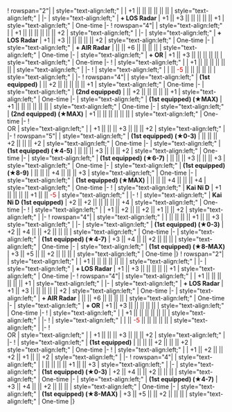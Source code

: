 {{Ship/EquipmentBonuses|Kai Ni (D)|class=<includeonly>mw-collapsed</includeonly>}}
! rowspan="2"|{{RedGunLight}}{{EquipmentLink|12.7cm Twin Gun Mount Model C Kai 2}}
| style="text-align:left;" |
| +1 || || || || || ||
| style="text-align:left;" |
|-
| style="text-align:left;" | '''+ LOS Radar'''
| +1 || +3 || || || || || +1
| style="text-align:left;" | One-time
|-
! rowspan="4"|{{GreenGunDP}}{{EquipmentLink|12.7cm Twin Gun Mount Model B Kai 4 (Wartime Modification) + Anti-Aircraft Fire Director}}
| style="text-align:left;" |
| +1 || || || || || || +2
| style="text-align:left;" |
|-
| style="text-align:left;" | '''+ LOS Radar'''
| +1 || +3 || || || || || +2
| style="text-align:left;" | One-time
|-
| style="text-align:left;" | '''+ AIR Radar'''
| || || +6 || || || ||
| style="text-align:left;" | One-time
|-
| style="text-align:left;" | '''+ {{EquipmentLink|61cm Quadruple (Oxygen) Torpedo Mount}} OR {{EquipmentLink|61cm Quadruple (Oxygen) Torpedo Mount Late Model}}'''
| +1 || +3 || || || || ||
| style="text-align:left;" | One-time
|-
! {{GreenGunDP}}{{EquipmentLink|5inch Single Gun Mount Mk.30 Kai + GFCS Mk.37}}
| style="text-align:left;" |
| +1 || || || || || ||
| style="text-align:left;" |
|-
! {{TorpedoWeapon}}{{EquipmentLink|53cm Bow (Oxygen) Torpedo Mount}}
| style="text-align:left;" |
| || <font color=#CC0000>-5</font> || || || || ||
| style="text-align:left;" |
|-
! rowspan="4"|{{TorpedoWeapon}}{{EquipmentLink|61cm Quadruple (Oxygen) Torpedo Mount Late Model}}
| style="text-align:left;" | '''(1st equipped)'''
| || +2 || || || || || +1
| style="text-align:left;" | One-time
|-
| style="text-align:left;" | '''(2nd equipped)'''
| || +2 || || || || || +1
| style="text-align:left;" | One-time
|-
| style="text-align:left;" | '''(1st equipped) (★MAX)'''
| +1 || || || || || ||
| style="text-align:left;" | One-time
|-
| style="text-align:left;" | '''(2nd equipped) (★MAX)'''
| +1 || || || || || ||
| style="text-align:left;" | One-time
|-
! {{Sonar}}{{EquipmentLink|Type 3 Active Sonar}}<br/> OR {{Sonar}}{{EquipmentLink|Type 3 Active Sonar Kai}}
| style="text-align:left;" |
| +1 || || || +3 || || || +2
| style="text-align:left;" |
|-
! rowspan="5"|{{Sonar}}{{EquipmentLink|Type 3 Active Sonar Kai}}
| style="text-align:left;" | '''(1st equipped) (★0-3)'''
| || || || +2 || || || +2
| style="text-align:left;" | One-time
|-
| style="text-align:left;" | '''(1st equipped) (★4-5)'''
| || || || +3 || || || +2
| style="text-align:left;" | One-time
|-
| style="text-align:left;" | '''(1st equipped) (★6-7)'''
| || || || +3 || || || +3
| style="text-align:left;" | One-time
|-
| style="text-align:left;" | '''(1st equipped) (★8-9)'''
| || || || +4 || || || +3
| style="text-align:left;" | One-time
|-
| style="text-align:left;" | '''(1st equipped) (★MAX)'''
| || || || +4 || || || +4
| style="text-align:left;" | One-time
|-
! {{LandingCraft}}{{EquipmentLink|Soukoutei (Armored Boat Class)}}
| style="text-align:left;" | '''Kai Ni D'''
| +1 || || || || +1 || || <font color=#CC0000>-5</font>
| style="text-align:left;" |
|-
! {{CommandFacility}}{{EquipmentLink|Elite Torpedo Squadron Command Facility}}
| style="text-align:left;" | '''Kai Ni D''' '''(1st equipped)'''
| +2 || +2 || || || || || +4
| style="text-align:left;" | One-time
|-
! {{Skilled Lookout}}{{EquipmentLink|Skilled Lookouts}}
| style="text-align:left;" |
| +1 || +2 || || +2 || +1 || || +2
| style="text-align:left;" |
|-
! rowspan="4"|{{Skilled Lookout}}{{EquipmentLink|Torpedo Squadron Skilled Lookouts}}
| style="text-align:left;" | 
| || || || || +1 || || +3
| style="text-align:left;" |
|-
| style="text-align:left;" | '''(1st equipped) (★0-3)'''
| +2 || +4 || || +2 || || ||
| style="text-align:left;" | One-time
|-
| style="text-align:left;" | '''(1st equipped) (★4-7)'''
| +3 || +4 || || +2 || || ||
| style="text-align:left;" | One-time
|-
| style="text-align:left;" | '''(1st equipped) (★8-MAX)'''
| +3 || +5 || || +2 || || ||
| style="text-align:left;" | One-time
|}
{{Ship/EquipmentBonuses|class=<includeonly>mw-collapsed</includeonly>}}
! rowspan="2"|{{RedGunLight}}{{EquipmentLink|12.7cm Twin Gun Mount Model C Kai 2}}
| style="text-align:left;" |
| +1 || || || || || ||
| style="text-align:left;" |
|-
| style="text-align:left;" | '''+ LOS Radar'''
| +1 || +3 || || || || || +1
| style="text-align:left;" | One-time
|-
! rowspan="4"|{{GreenGunDP}}{{EquipmentLink|12.7cm Twin Gun Mount Model B Kai 4 (Wartime Modification) + Anti-Aircraft Fire Director}}
| style="text-align:left;" |
| +1 || || || || || || +1
| style="text-align:left;" |
|-
| style="text-align:left;" | '''+ LOS Radar'''
| +1 || +3 || || || || || +2
| style="text-align:left;" | One-time
|-
| style="text-align:left;" | '''+ AIR Radar'''
| || || +6 || || || ||
| style="text-align:left;" | One-time
|-
| style="text-align:left;" | '''+ {{EquipmentLink|61cm Quadruple (Oxygen) Torpedo Mount}} OR {{EquipmentLink|61cm Quadruple (Oxygen) Torpedo Mount Late Model}}'''
| +1 || +3 || || || || ||
| style="text-align:left;" | One-time
|-
! {{GreenGunDP}}{{EquipmentLink|5inch Single Gun Mount Mk.30 Kai + GFCS Mk.37}}
| style="text-align:left;" |
| +1 || || || || || ||
| style="text-align:left;" |
|-
! {{TorpedoWeapon}}{{EquipmentLink|53cm Bow (Oxygen) Torpedo Mount}}
| style="text-align:left;" |
| || <font color=#CC0000>-5</font> || || || || ||
| style="text-align:left;" |
|-
! {{Sonar}}{{EquipmentLink|Type 3 Active Sonar}}<br/> OR {{Sonar}}{{EquipmentLink|Type 3 Active Sonar Kai}}
| style="text-align:left;" |
| +1 || || || +3 || || || +2
| style="text-align:left;" |
|-
! {{Sonar}}{{EquipmentLink|Type 3 Active Sonar Kai}}
| style="text-align:left;" | '''(1st equipped)'''
| || || || +2 || || || +2
| style="text-align:left;" | One-time
|-
! {{Skilled Lookout}}{{EquipmentLink|Skilled Lookouts}}
| style="text-align:left;" |
| +1 || +2 || || +2 || +1 || || +2
| style="text-align:left;" |
|-
! rowspan="4"|{{Skilled Lookout}}{{EquipmentLink|Torpedo Squadron Skilled Lookouts}}
| style="text-align:left;" |
| || || || || +1 || || +3
| style="text-align:left;" |
|-
| style="text-align:left;" | '''(1st equipped) (★0-3)'''
| +2 || +4 || || +2 || || ||
| style="text-align:left;" | One-time
|-
| style="text-align:left;" | '''(1st equipped) (★4-7)'''
| +3 || +4 || || +2 || || ||
| style="text-align:left;" | One-time
|-
| style="text-align:left;" | '''(1st equipped) (★8-MAX)'''
| +3 || +5 || || +2 || || ||
| style="text-align:left;" | One-time
|}